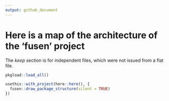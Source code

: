 ```yaml
---
output: github_document
---
```


# Here is a map of the architecture of the 'fusen' project

The _keep_ section is for independent files, which were not issued from a flat file.

```r
pkgload::load_all()

usethis::with_project(here::here(), {
  fusen::draw_package_structure(silent = TRUE)
})
```
